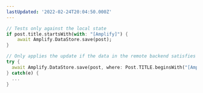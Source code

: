 ```yaml
---
lastUpdated: '2022-02-24T20:04:50.000Z'
---
```

```dart
// Tests only against the local state
if post.title.startsWith(with: "[Amplify]") {
    await Amplify.DataStore.save(post);
}

// Only applies the update if the data in the remote backend satisfies the criteria
try {
  await Amplify.DataStore.save(post, where: Post.TITLE.beginsWith("[Amplify]"))
} catch(e) {
  ...
}
```
